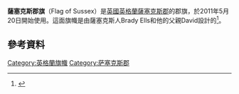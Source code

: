 {{Infobox flag
| Name = Sussex
| Article = 
| Type = 
| Image = Flag of Sussex.svg
| Nickname = 
| Use = 
| Symbol = 
| Proportion = 3:5
| Adoption = 2011年5月20日
| Design = 
| Designer = 
}}
'''薩塞克斯郡旗'''（Flag of Sussex）是[[英國|英國]][[英格蘭|英格蘭]][[薩塞克斯郡|薩塞克斯郡]]的郡旗，於2011年5月20日開始使用。這面旗幟是由薩塞克斯人Brady Ells和他的父親David設計的<ref>{{cite web| title = Flag of Sussex| publisher = The Sussex County Flag| url = http://sussexflag.wordpress.com/| date = March 2015| accessdate = 15 March 2015| archive-date = 2016-02-20| archive-url = https://web.archive.org/web/20160220100515/https://sussexflag.wordpress.com/| dead-url = no}}</ref>。
==參考資料==
{{reflist}}
[[Category:英格蘭旗幟|Category:英格蘭旗幟]]
[[Category:萨塞克斯郡|Category:萨塞克斯郡]]
{{旗帜小作品}}
